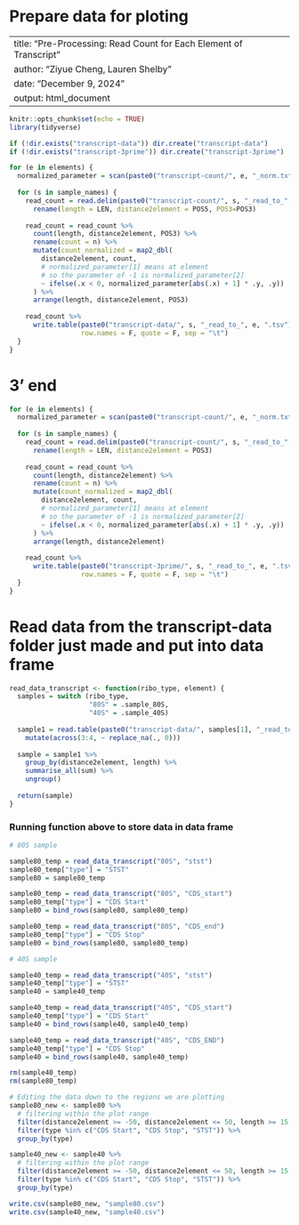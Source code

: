# Prepare data for ploting

---
title: "Pre-Processing: Read Count for Each Element of Transcript"
author: "Ziyue Cheng, Lauren Shelby"
date: "December 9, 2024"
output: html_document
---

```r
knitr::opts_chunk$set(echo = TRUE)
library(tidyverse)

if (!dir.exists("transcript-data")) dir.create("transcript-data")
if (!dir.exists("transcript-3prime")) dir.create("transcript-3prime")
```

```r
for (e in elements) {
  normalized_parameter = scan(paste0("transcript-count/", e, "_norm.txt"), quiet = T)
  
  for (s in sample_names) {
    read_count = read.delim(paste0("transcript-count/", s, "_read_to_", e, ".tsv")) %>% 
      rename(length = LEN, distance2element = POS5, POS3=POS3)
    
    read_count = read_count %>%
      count(length, distance2element, POS3) %>% 
      rename(count = n) %>% 
      mutate(count_normalized = map2_dbl(
        distance2element, count,
        # normalized_parameter[1] means at element
        # so the parameter of -1 is normalized_parameter[2]
        ~ ifelse(.x < 0, normalized_parameter[abs(.x) + 1] * .y, .y))
      ) %>%
      arrange(length, distance2element, POS3)
    
    read_count %>%
      write.table(paste0("transcript-data/", s, "_read_to_", e, ".tsv"),
                  row.names = F, quote = F, sep = "\t")
  }
}
```

# 3' end

```r
for (e in elements) {
  normalized_parameter = scan(paste0("transcript-count/", e, "_norm.txt"), quiet = T)
  
  for (s in sample_names) {
    read_count = read.delim(paste0("transcript-count/", s, "_read_to_", e, ".tsv")) %>% 
      rename(length = LEN, distance2element = POS3)
    
    read_count = read_count %>%
      count(length, distance2element) %>% 
      rename(count = n) %>% 
      mutate(count_normalized = map2_dbl(
        distance2element, count,
        # normalized_parameter[1] means at element
        # so the parameter of -1 is normalized_parameter[2]
        ~ ifelse(.x < 0, normalized_parameter[abs(.x) + 1] * .y, .y))
      ) %>%
      arrange(length, distance2element)
    
    read_count %>%
      write.table(paste0("transcript-3prime/", s, "_read_to_", e, ".tsv"),
                  row.names = F, quote = F, sep = "\t")
  }
}
```

# Read data from the transcript-data folder just made and put into data frame 
```r
read_data_transcript <- function(ribo_type, element) {
  samples = switch (ribo_type,
                    "80S" = .sample_80S,
                    "40S" = .sample_40S)
  
  sample1 = read.table(paste0("transcript-data/", samples[1], "_read_to_", tolower(element), ".tsv"), header = T) %>%
    mutate(across(3:4, ~ replace_na(., 0))) 
  
  sample = sample1 %>%
    group_by(distance2element, length) %>%
    summarise_all(sum) %>%
    ungroup()
  
  return(sample)
}
```

### Running function above to store data in data frame 
```r
# 80S sample

sample80_temp = read_data_transcript("80S", "stst")
sample80_temp["type"] = "STST"
sample80 = sample80_temp

sample80_temp = read_data_transcript("80S", "CDS_start")
sample80_temp["type"] = "CDS Start"
sample80 = bind_rows(sample80, sample80_temp)

sample80_temp = read_data_transcript("80S", "CDS_end")
sample80_temp["type"] = "CDS Stop"
sample80 = bind_rows(sample80, sample80_temp)

# 40S sample

sample40_temp = read_data_transcript("40S", "stst")
sample40_temp["type"] = "STST"
sample40 = sample40_temp

sample40_temp = read_data_transcript("40S", "CDS_start")
sample40_temp["type"] = "CDS Start"
sample40 = bind_rows(sample40, sample40_temp)

sample40_temp = read_data_transcript("40S", "CDS_END")
sample40_temp["type"] = "CDS Stop"
sample40 = bind_rows(sample40, sample40_temp)

rm(sample40_temp)
rm(sample80_temp)

# Editing the data down to the regions we are plotting  
sample80_new <- sample80 %>%
  # filtering within the plot range
  filter(distance2element >= -50, distance2element <= 50, length >= 15, length <= 70) %>%
  filter(type %in% c("CDS Start", "CDS Stop", "STST")) %>%
  group_by(type)

sample40_new <- sample40 %>%
  # filtering within the plot range
  filter(distance2element >= -50, distance2element <= 50, length >= 15, length <= 70) %>%
  filter(type %in% c("CDS Start", "CDS Stop", "STST")) %>%
  group_by(type)
```

```r
write.csv(sample80_new, "sample80.csv")
write.csv(sample40_new, "sample40.csv")
```

